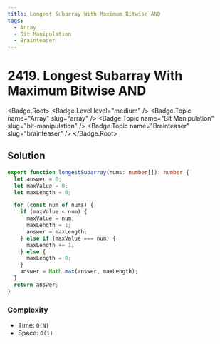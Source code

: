 ```yaml
---
title: Longest Subarray With Maximum Bitwise AND
tags:
  - Array
  - Bit Manipulation
  - Brainteaser
---
```


# 2419. Longest Subarray With Maximum Bitwise AND

<Badge.Root>
  <Badge.Level level="medium" />
  <Badge.Topic name="Array" slug="array" />
  <Badge.Topic name="Bit Manipulation" slug="bit-manipulation" />
  <Badge.Topic name="Brainteaser" slug="brainteaser" />
</Badge.Root>

## Solution

```typescript filename="solution.ts" copy
export function longestSubarray(nums: number[]): number {
  let answer = 0;
  let maxValue = 0;
  let maxLength = 0;

  for (const num of nums) {
    if (maxValue < num) {
      maxValue = num;
      maxLength = 1;
      answer = maxLength;
    } else if (maxValue === num) {
      maxLength += 1;
    } else {
      maxLength = 0;
    }
    answer = Math.max(answer, maxLength);
  }
  return answer;
}
```

### Complexity

- Time: `O(N)`
- Space: `O(1)`

<ProblemLink
  codingSite="leetcode"
  href="https://leetcode.com/problems/longest-subarray-with-maximum-bitwise-and"
  title="Longest Subarray With Maximum Bitwise AND"
/>
